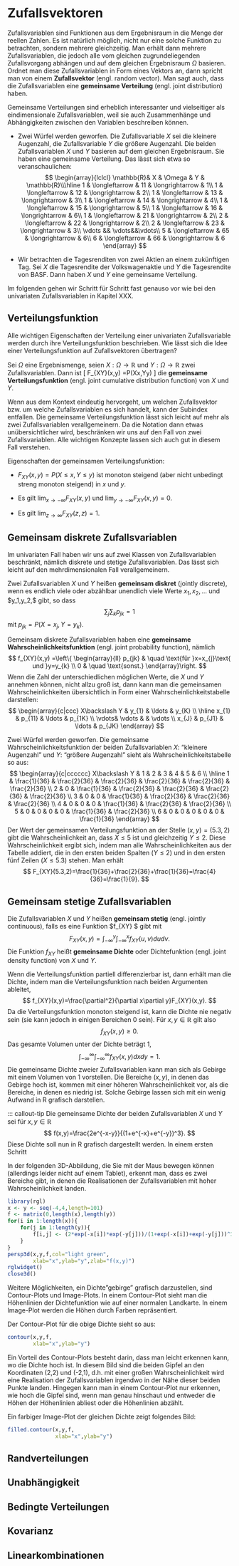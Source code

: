 # Zufallsvektoren {#zufallsvektoren}

Zufallsvariablen sind Funktionen aus dem Ergebnisraum in die Menge der
reellen Zahlen. Es ist natürlich möglich, nicht nur eine solche Funktion 
zu betrachten, sondern mehrere gleichzeitig. Man erhält dann mehrere
Zufallsvariablen, die jedoch alle vom gleichen zugrundeliegenden 
Zufallsvorgang abhängen und auf dem gleichen Ergebnisraum $\Omega$
basieren. Ordnet man diese Zufallsvariablen in Form eines
Vektors an, dann spricht man von einem **Zufallsvektor** 
(engl. random vector). Man sagt
auch, dass die Zufallsvariablen eine **gemeinsame Verteilung** 
(engl. joint distribution) haben.

Gemeinsame Verteilungen sind erheblich interessanter und vielseitiger
als eindimensionale Zufallsvariablen, weil sie auch Zusammenhänge
und Abhängigkeiten zwischen den Variablen beschreiben können.

::: callout-tip
- Zwei Würfel werden geworfen. Die Zufallsvariable $X$ sei die
kleinere Augenzahl, die Zufallsvariable $Y$ die größere Augenzahl.
Die beiden Zufallsvariablen $X$ und $Y$ basieren auf dem gleichen
Ergebnisraum. Sie haben eine gemeinsame Verteilung. Das lässt
sich etwa so veranschaulichen:
$$
\begin{array}{lclcl}
\mathbb{R}& X & \Omega & Y & \mathbb{R}\\\hline
1 & \longleftarrow & 11 & \longrightarrow & 1\\
1 & \longleftarrow & 12 & \longrightarrow & 2\\
1 & \longleftarrow & 13 & \longrightarrow & 3\\
1 & \longleftarrow & 14 & \longrightarrow & 4\\
1 & \longleftarrow & 15 & \longrightarrow & 5\\
1 & \longleftarrow & 16 & \longrightarrow & 6\\
1 & \longleftarrow & 21 & \longrightarrow & 2\\
2 & \longleftarrow & 22 & \longrightarrow & 2\\
2 & \longleftarrow & 23 & \longrightarrow & 3\\
\vdots && \vdots&&\vdots\\
5 & \longleftarrow & 65 & \longrightarrow & 6\\
6 & \longleftarrow & 66 & \longrightarrow & 6
\end{array}
$$

- Wir betrachten die Tagesrenditen von zwei Aktien an einem zukünftigen Tag. 
Sei $X$ die Tagesrendite der Volkswagenaktie und $Y$ die Tagesrendite von
BASF. Dann haben $X$ und $Y$ eine gemeinsame Verteilung.
:::

Im folgenden gehen wir Schritt für Schritt fast genauso vor wie bei den 
univariaten Zufallsvariablen in Kapitel XXX.

## Verteilungsfunktion

Alle wichtigen Eigenschaften der Verteilung einer univariaten 
Zufallsvariable werden durch ihre Verteilungsfunktion beschrieben. 
Wie lässt sich die Idee einer Verteilungsfunktion auf 
Zufallsvektoren übertragen? 

::: callout-note
Sei $\Omega$ eine Ergebnismenge, seien $X:\Omega \longrightarrow \mathbb{R}$ 
und $Y:\Omega\longrightarrow \mathbb{R}$ zwei Zufallsvariablen. Dann ist
\[ F_{XY}(x,y) =P(X\leq x,Y\leq y) \]
die **gemeinsame Verteilungsfunktion** (engl. joint cumulative
distribution function) von $X$ und $Y$.
:::

Wenn aus dem Kontext eindeutig hervorgeht, um welchen Zufallsvektor
bzw. um welche Zufallsvariablen es sich handelt, kann der Subindex entfallen.
Die gemeinsame Verteilungsfunktion lässt sich leicht auf mehr als zwei
Zufallsvariablen verallgemeinern. Da die Notation dann etwas unübersichtlicher
wird, beschränken wir uns auf den Fall von zwei Zufallsvariablen. Alle
wichtigen Konzepte lassen sich auch gut in diesem Fall verstehen.

Eigenschaften der gemeinsamen Verteilungsfunktion:

- $F_{XY}(x,y)=P(X\leq x,Y\leq y)$ ist monoton steigend 
(aber nicht unbedingt streng monoton steigend) in $x$ und $y$.

- Es gilt $\lim_{x\to -\infty}F_{XY}(x,y)$ und $\lim_{y\to -\infty}F_{XY}(x,y)=0$.

- Es gilt $\lim_{z\to \infty}F_{XY}(z,z) =1$.

## Gemeinsam diskrete Zufallsvariablen

Im univariaten Fall haben wir uns auf zwei Klassen von Zufallsvariablen
beschränkt, nämlich diskrete und stetige Zufallsvariablen. Das 
lässt sich leicht auf den mehrdimensionalen Fall verallgemeinern. 

::: callout-note
Zwei Zufallsvariablen $X$ und $Y$ heißen **gemeinsam diskret**
(jointly discrete),  wenn es endlich viele oder 
abzählbar unendlich viele Werte 
$x_1,x_2,\ldots$ und $y_1,y_2,\ldots $ gibt, so dass 
$$
\sum_{j}\sum_{k}p_{jk}=1
$$
mit $p_{jk}=P(X=x_j,Y=y_k)$.
:::

Gemeinsam diskrete Zufallsvariablen haben eine 
**gemeinsame Wahrscheinlichkeitsfunktion**
(engl. joint probability function), nämlich
$$
f_{XY}(x,y) =\left\{ 
\begin{array}{ll}
p_{jk} & \quad \text{für }x=x_{j}\text{ und }y=y_{k} \\ 
0 & \quad \text{sonst.}
\end{array}\right.
$$
Wenn die Zahl der unterschiedlichen möglichen Werte, die $X$ und $Y$
annehmen können, nicht allzu groß ist, dann kann man die 
gemeinsamen Wahrscheinlichkeiten übersichtlich in Form einer
Wahrscheinlichkeitstabelle darstellen:
$$
\begin{array}{c|ccc}
X\backslash Y & y_{1} & \ldots & y_{K} \\ \hline
x_{1} & p_{11} & \ldots  & p_{1K} \\ 
\vdots& \vdots &  & \vdots  \\ 
x_{J} & p_{J1} & \ldots  & p_{JK}
\end{array}
$$

::: callout-tip
Zwei Würfel werden geworfen. Die gemeinsame Wahrscheinlichkeitsfunktion 
der beiden Zufallsvariablen $X$: "kleinere Augenzahl" und 
$Y$: "größere Augenzahl" sieht als Wahrscheinlichkeitstabelle so aus:
$$
\begin{array}{c|cccccc}
X\backslash Y & 1 & 2 & 3 & 4 & 5 & 6 \\ \hline
1 & \frac{1}{36} & \frac{2}{36} & \frac{2}{36} & \frac{2}{36} & \frac{2}{36} & \frac{2}{36} \\
2 & 0            & \frac{1}{36} & \frac{2}{36} & \frac{2}{36} & \frac{2}{36} & \frac{2}{36} \\
3 & 0            & 0            & \frac{1}{36} & \frac{2}{36} & \frac{2}{36} & \frac{2}{36} \\
4 & 0            & 0            & 0            & \frac{1}{36} & \frac{2}{36} & \frac{2}{36} \\
5 & 0            & 0            & 0            & 0            & \frac{1}{36} & \frac{2}{36} \\
6 & 0            & 0            & 0            & 0            & 0            & \frac{1}{36}
\end{array}
$$
Der Wert der gemeinsamen Verteilungsfunktion an der Stelle
$(x,y)=(5.3, 2)$ gibt die Wahrscheinlichkeit an, dass $X\le 5$ ist
und gleichzeitig $Y\le 2$. Diese Wahrscheinlichkeit ergibt sich,
indem man alle Wahrscheinlichkeiten aus der Tabelle addiert,
die in den ersten beiden Spalten ($Y\le 2$) und in den
ersten fünf Zeilen ($X\le 5.3$) stehen. Man erhält
$$
F_{XY}(5.3,2)=\frac{1}{36}+\frac{2}{36}+\frac{1}{36}=\frac{4}{36}=\frac{1}{9}.
$$
:::

## Gemeinsam stetige Zufallsvariablen

::: callout-note
Die Zufallsvariablen $X$ und $Y$ heißen **gemeinsam stetig**
(engl. jointly continuous), falls es eine Funktion $f_{XY} $ gibt mit 
$$
F_{XY}(x,y)=\int_{-\infty }^{y}\int_{-\infty }^{x}f_{XY}(u,v)dudv.
$$
Die Funktion $f_{XY}$ heißt **gemeinsame Dichte** oder Dichtefunktion
(engl. joint density function) von $X$ und $Y$.
:::

Wenn die Verteilungsfunktion partiell differenzierbar ist, dann
erhält man die Dichte, indem man die Verteilungsfunktion nach beiden
Argumenten ableitet,
$$
f_{XY}(x,y)=\frac{\partial^2}{\partial x\partial y}F_{XY}(x,y).
$$
Da die Verteilungsfunktion monoton steigend ist, kann die Dichte
nie negativ sein (sie kann jedoch in einigen Bereichen 0 sein). Für
$x,y\in\mathbb{R}$ gilt also
$$
f_{XY}(x,y)\ge 0.
$$
Das gesamte Volumen unter der Dichte beträgt 1,
$$
\int_{-\infty }^{\infty }\int_{-\infty }^{\infty }f_{XY}(x,y)dxdy=1.
$$
Die gemeinsame Dichte zweier Zufallsvariablen kann man sich als
Gebirge mit einem Volumen von 1 vorstellen. Die Bereiche $(x,y)$, 
in denen das Gebirge hoch ist, kommen mit einer höheren 
Wahrscheinlichkeit vor, als die Bereiche, in denen es niedrig ist.
Solche Gebirge lassen sich mit ein wenig Aufwand in R grafisch
darstellen.

::: callout-tip
Die gemeinsame Dichte der beiden Zufallsvariablen $X$ und $Y$ sei
für $x,y\in\mathbb{R}$
$$
f(x,y)=\frac{2e^{-x-y}}{(1+e^{-x}+e^{-y})^3}.
$$
Diese Dichte soll nun in R grafisch dargestellt werden. In einem
ersten Schritt 

In der folgenden 3D-Abbildung, die Sie mit der Maus bewegen können
(allerdings leider nicht auf einem Tablet), erkennt man, dass es
zwei Bereiche gibt, in denen die Realisationen der Zufallsvariablen
mit hoher Wahrscheinlichkeit landen. 
```r
library(rgl)
x <- y <- seq(-4,4,length=101)
f <- matrix(0,length(x),length(y))
for(i in 1:length(x)){
    for(j in 1:length(y)){
        f[i,j] <- (2*exp(-x[i])*exp(-y[j]))/(1+exp(-x[i])+exp(-y[j]))^3
    }
}
persp3d(x,y,f,col="light green",
        xlab="x",ylab="y",zlab="f(x,y)")
rglwidget()
close3d()
```

Weitere Möglichkeiten, ein Dichte"gebirge" grafisch darzustellen,
sind Contour-Plots und Image-Plots. In einem Contour-Plot sieht man die Höhenlinien 
der Dichtefunktion wie auf einer normalen Landkarte. In einem Image-Plot 
werden die Höhen durch Farben repräsentiert. 

Der Contour-Plot für die obige Dichte sieht so aus:
```r
contour(x,y,f,
        xlab="x",ylab="y")
```
Ein Vorteil des Contour-Plots besteht darin, dass man leicht erkennen kann,
wo die Dichte hoch ist. In diesem Bild sind die beiden Gipfel an den
Koordinaten (2,2) und (-2,1), d.h. mit einer großen Wahrscheinlichkeit
wird eine Realisation der Zufallsvariablen irgendwo in der Nähe dieser
beiden Punkte landen. Hingegen kann man in einem Contour-Plot nur erkennen, 
wie hoch die Gipfel sind, wenn man genau hinschaut und entweder die
Höhen der Höhenlinien abliest oder die Höhenlinien abzählt.

Ein farbiger Image-Plot der gleichen Dichte zeigt folgendes Bild:
```r
filled.contour(x,y,f,
               xlab="x",ylab="y")
```



## Randverteilungen

## Unabhängigkeit

## Bedingte Verteilungen

## Kovarianz

## Linearkombinationen
